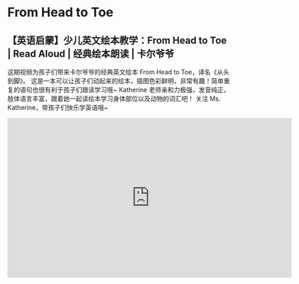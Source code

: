 # From Head to Toe

## 【英语启蒙】少儿英文绘本教学：From Head to Toe | Read Aloud | 经典绘本朗读 | 卡尔爷爷

这期视频为孩子们带来卡尔爷爷的经典英文绘本 From Head to Toe，译名《从头到脚》。
这是一本可以让孩子们动起来的绘本，插图色彩鲜明，非常有趣！简单重复的语句也很有利于孩子们跟读学习哦~
Katherine 老师亲和力极强，发音纯正，肢体语言丰富，跟着她一起读绘本学习身体部位以及动物的词汇吧！
关注 Ms. Katherine，带孩子们快乐学英语哦~

<iframe
  src="https://player.bilibili.com/player.html?bvid=BV1Sg4y147Lt&cid=1&page=1"
  scrolling="no"
  border="0"
  frameborder="no"
  framespacing="0"
  allowfullscreen="true"
  width="640"
  height="360"
></iframe>
